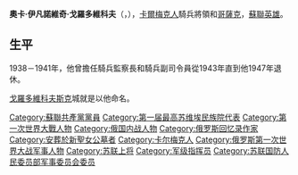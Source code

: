 {{Infobox military person
|name         = 奧卡·戈羅多維科夫
|birth_date   = 1879年10月1日
|death_date   = {{Death date and age|df=yes|1960|2|26|1879|10|1}}
|birth_place  = [[俄罗斯帝国|俄罗斯帝国]]<br>（今[[罗斯托夫州|罗斯托夫州]]）
|death_place  = [[莫斯科|莫斯科]]
|placeofburial=
|image        =Oka Gorodovikov.jpg
|caption      =
|nickname     =
|allegiance   = {{USSR}}
|branch       = [[骑兵|骑兵]]
|serviceyears =
|rank         = 
|commands     =
|unit         = 
|battles      = [[第一次世界大战|第一次世界大战]]、[[俄国内战|俄国内战]]、[[第二次世界大战|第二次世界大战]]
|awards       ={{{!}} style="background:transparent"
{{!}}{{Hero of the Soviet Union|1958}}
{{!}}}
{{{!}} style="background: transparent"
{{!}}{{列宁勋章|1940}}{{!!}}{{列宁勋章|1945}}{{!!}}{{列宁勋章|1958}}{{!!}}{{红旗勋章|1920}}
{{!}}-
{{!}}{{红旗勋章|1922}}{{!!}}{{红旗勋章|1930}}{{!!}}{{红旗勋章|1942}}{{!!}}{{红旗勋章|1944}}
{{!}}-
{{!}}{{红旗勋章|1947}}{{!!}}{{一级卫国战争勋章|1944}}
{{!}}}
|relations    =
|laterwork    =
}}
'''奧卡·伊凡諾維奇·戈羅多維科夫'''（{{lang-ru|Ока́ Ива́нович Городовико́в}}，{{bd|1879年|10月1日|1960年|2月26日|catIdx=Gorodovikov, Oka}}），[[卡爾梅克人|卡爾梅克人]]騎兵將領和[[哥薩克|哥薩克]]，[[蘇聯英雄|蘇聯英雄]]。

==生平==
1938－1941年，他曾擔任騎兵監察長和騎兵副司令員從1943年直到他1947年退休。

[[戈羅多維科夫斯克|戈羅多維科夫斯克]]城就是以他命名。

{{Authority control}}

{{DEFAULTSORT:Gorodovikov, Oka}}
[[Category:蘇聯共產黨黨員|Category:蘇聯共產黨黨員]]
[[Category:第一届最高苏维埃民族院代表|Category:第一届最高苏维埃民族院代表]]
[[Category:第一次世界大戰人物|Category:第一次世界大戰人物]]
[[Category:俄国内战人物|Category:俄国内战人物]]
[[Category:俄罗斯回忆录作家|Category:俄罗斯回忆录作家]]
[[Category:安葬於新聖女公墓者|Category:安葬於新聖女公墓者]]
[[Category:卡尔梅克人|Category:卡尔梅克人]]
[[Category:俄罗斯第一次世界大战军事人物|Category:俄罗斯第一次世界大战军事人物]]
[[Category:苏联上将|Category:苏联上将]]
[[Category:军级指挥员|Category:军级指挥员]]
[[Category:苏联国防人民委员部军事委员会委员|Category:苏联国防人民委员部军事委员会委员]]
